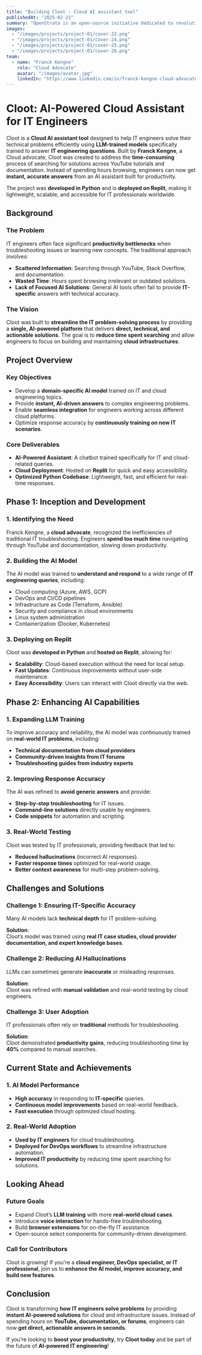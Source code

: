 ---
title: "Building Cloot - Cloud AI assistant tool"
publishedAt: "2025-02-21"
summary: "OpenStrata is an open-source initiative dedicated to revolutionizing Application Lifecycle Management (ALM) and cloud governance for Microsoft Power Platform."
images:
  - "/images/projects/project-01/cover-23.png"
  - "/images/projects/project-01/cover-24.png"
  - "/images/projects/project-01/cover-25.png"
  - "/images/projects/project-01/cover-26.png"
team:
  - name: "Franck Kengne"
    role: "Cloud Advocate"
    avatar: "/images/avatar.jpg"
    linkedIn: "https://www.linkedin.com/in/franck-kengne-cloud-advocate-0822a6233/"
---

# Cloot: AI-Powered Cloud Assistant for IT Engineers

Cloot is a **Cloud AI assistant tool** designed to help IT engineers solve their technical problems efficiently using **LLM-trained models** specifically trained to answer **IT engineering questions**. Built by **Franck Kengne**, a Cloud advocate, Cloot was created to address the **time-consuming** process of searching for solutions across YouTube tutorials and documentation. Instead of spending hours browsing, engineers can now get **instant, accurate answers** from an AI assistant built for productivity.

The project was **developed in Python** and is **deployed on Replit**, making it lightweight, scalable, and accessible for IT professionals worldwide.

## Background

### The Problem

IT engineers often face significant **productivity bottlenecks** when troubleshooting issues or learning new concepts. The traditional approach involves:

- **Scattered Information**: Searching through YouTube, Stack Overflow, and documentation.
- **Wasted Time**: Hours spent browsing irrelevant or outdated solutions.
- **Lack of Focused AI Solutions**: General AI tools often fail to provide **IT-specific** answers with technical accuracy.

### The Vision

Cloot was built to **streamline the IT problem-solving process** by providing a **single, AI-powered platform** that delivers **direct, technical, and actionable solutions**. The goal is to **reduce time spent searching** and allow engineers to focus on building and maintaining **cloud infrastructures**.

## Project Overview

### Key Objectives

- Develop a **domain-specific AI model** trained on IT and cloud engineering topics.
- Provide **instant, AI-driven answers** to complex engineering problems.
- Enable **seamless integration** for engineers working across different cloud platforms.
- Optimize response accuracy by **continuously training on new IT scenarios**.

### Core Deliverables

- **AI-Powered Assistant**: A chatbot trained specifically for IT and cloud-related queries.
- **Cloud Deployment**: Hosted on **Replit** for quick and easy accessibility.
- **Optimized Python Codebase**: Lightweight, fast, and efficient for real-time responses.

## Phase 1: Inception and Development

### 1. Identifying the Need

Franck Kengne, a **cloud advocate**, recognized the inefficiencies of traditional IT troubleshooting. Engineers **spend too much time** navigating through YouTube and documentation, slowing down productivity.

### 2. Building the AI Model

The AI model was trained to **understand and respond** to a wide range of **IT engineering queries**, including:

- Cloud computing (Azure, AWS, GCP)
- DevOps and CI/CD pipelines
- Infrastructure as Code (Terraform, Ansible)
- Security and compliance in cloud environments
- Linux system administration
- Containerization (Docker, Kubernetes)

### 3. Deploying on Replit

Cloot was **developed in Python** and **hosted on Replit**, allowing for:

- **Scalability**: Cloud-based execution without the need for local setup.
- **Fast Updates**: Continuous improvements without user-side maintenance.
- **Easy Accessibility**: Users can interact with Cloot directly via the web.

## Phase 2: Enhancing AI Capabilities

### 1. Expanding LLM Training

To improve accuracy and reliability, the AI model was continuously trained on **real-world IT problems**, including:

- **Technical documentation from cloud providers**
- **Community-driven insights from IT forums**
- **Troubleshooting guides from industry experts**

### 2. Improving Response Accuracy

The AI was refined to **avoid generic answers** and provide:

- **Step-by-step troubleshooting** for IT issues.
- **Command-line solutions** directly usable by engineers.
- **Code snippets** for automation and scripting.

### 3. Real-World Testing

Cloot was tested by IT professionals, providing feedback that led to:

- **Reduced hallucinations** (incorrect AI responses).
- **Faster response times** optimized for real-world usage.
- **Better context awareness** for multi-step problem-solving.

## Challenges and Solutions

### Challenge 1: Ensuring IT-Specific Accuracy

Many AI models lack **technical depth** for IT problem-solving.

**Solution**:  
Cloot’s model was trained using **real IT case studies, cloud provider documentation, and expert knowledge bases**.

### Challenge 2: Reducing AI Hallucinations

LLMs can sometimes generate **inaccurate** or misleading responses.

**Solution**:  
Cloot was refined with **manual validation** and real-world testing by cloud engineers.

### Challenge 3: User Adoption

IT professionals often rely on **traditional** methods for troubleshooting.

**Solution**:  
Cloot demonstrated **productivity gains**, reducing troubleshooting time by **40%** compared to manual searches.

## Current State and Achievements

### 1. AI Model Performance

- **High accuracy** in responding to **IT-specific** queries.
- **Continuous model improvements** based on real-world feedback.
- **Fast execution** through optimized cloud hosting.

### 2. Real-World Adoption

- **Used by IT engineers** for cloud troubleshooting.
- **Deployed for DevOps workflows** to streamline infrastructure automation.
- **Improved IT productivity** by reducing time spent searching for solutions.

## Looking Ahead

### Future Goals

- Expand Cloot’s **LLM training** with more **real-world cloud cases**.
- Introduce **voice interaction** for hands-free troubleshooting.
- Build **browser extensions** for on-the-fly IT assistance.
- Open-source select components for community-driven development.

### Call for Contributors

Cloot is growing! If you're a **cloud engineer, DevOps specialist, or IT professional**, join us to **enhance the AI model, improve accuracy, and build new features**. 

## Conclusion

Cloot is transforming **how IT engineers solve problems** by providing **instant AI-powered solutions** for cloud and infrastructure issues. Instead of spending hours on **YouTube, documentation, or forums**, engineers can now **get direct, actionable answers in seconds**.

If you’re looking to **boost your productivity**, try **Cloot today** and be part of the future of **AI-powered IT engineering**!
